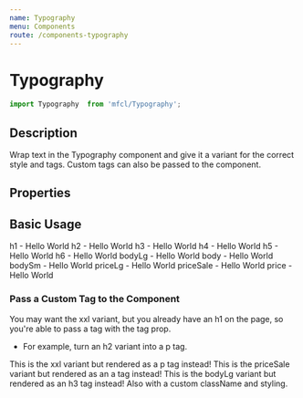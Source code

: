 ```yaml
---
name: Typography
menu: Components
route: /components-typography
---
```



# Typography

```javascript
import Typography  from 'mfcl/Typography';
```

## Description
Wrap text in the Typography component and give it a variant for the correct style and tags. Custom tags
can also be passed to the component.

## Properties

<Props of={Typography} />

## Basic Usage

<Playground>
  <Component>
    <Typography variant='h1'>
      h1 - Hello World
    </Typography>
    <Typography variant='h2'>
      h2 - Hello World
    </Typography>
    <Typography variant='h3'>
      h3 - Hello World
    </Typography>
    <Typography variant='h4'>
      h4 - Hello World
    </Typography>
    <Typography variant='h5'>
      h5 - Hello World
    </Typography>
    <Typography variant='h6'>
      h6 - Hello World
    </Typography>
    <Typography variant='bodyLg'>
      bodyLg - Hello World
    </Typography>
    <Typography variant='body'>
      body - Hello World
    </Typography>
    <Typography variant='bodySm'>
      bodySm - Hello World
    </Typography>
    <Typography variant='priceLg'>
      priceLg - Hello World
    </Typography>
    <Typography variant='priceSale'>
      priceSale - Hello World
    </Typography>
    <Typography variant='price'>
      price - Hello World
    </Typography>
  </Component>
</Playground>

### Pass a Custom Tag to the Component
You may want the xxl variant, but you already have an h1 on the page, 
so you're able to pass a tag with the tag prop. 

- For example, turn an h2 variant into a p tag. 

<Playground>
  <Typography variant='xxl' tag='p'>
    This is the xxl variant but rendered as a p tag instead!
  </Typography>
  <Typography variant='priceSale' tag='a' href='/'>
    This is the priceSale variant but rendered as an a tag instead!
  </Typography>
  <Typography variant='bodyLg' tag='h3' className='veryGreen' style={{color: 'green'}}>
    This is the bodyLg variant but rendered as an h3 tag instead! Also with a custom className and styling.
  </Typography>
</Playground>